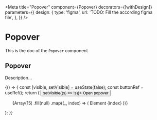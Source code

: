 <!--- Popover.stories.mdx --->


<Meta
  title="Popover"
  component={Popover}
  decorators={[withDesign]}
  parameters={{
    design: {
      type: 'figma',
      url: 'TODO: Fill the according figma file',
    },
  }}
/>

# Popover

This is the doc of the `Popover` component

## Popover

Description...

<Canvas>
  <Story name="base">
    {() => {
      const [visible, setVisible] = useState(false);
      const buttonRef = useRef();
      return (
        <Box padding={10}>
          <button ref={buttonRef} onClick={() => setVisible((s) => !s)}>
            Open popover
          </button>
          <Popover source={buttonRef} visible={visible}>
            <ul style={{ width: '200px' }}>
              {Array(15)
                .fill(null)
                .map((_, index) => (
                  <Box key={index} padding={3}>
                    Element {index}
                  </Box>
                ))}
            </ul>
          </Popover>
        </Box>
      );
    }}
  </Story>
</Canvas>
